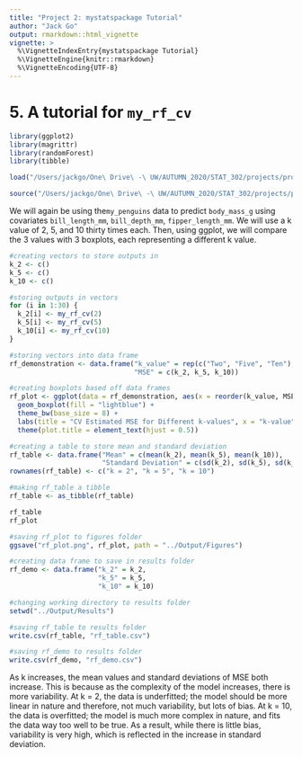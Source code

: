 ```yaml
---
title: "Project 2: mystatspackage Tutorial"
author: "Jack Go"
output: rmarkdown::html_vignette
vignette: >
  %\VignetteIndexEntry{mystatspackage Tutorial}
  %\VignetteEngine{knitr::rmarkdown}
  %\VignetteEncoding{UTF-8}
---
```

  
# 5. A tutorial for `my_rf_cv`

```r
library(ggplot2)
library(magrittr)
library(randomForest)
library(tibble)

load("/Users/jackgo/One\ Drive\ -\ UW/AUTUMN_2020/STAT_302/projects/project_2/project2pipeline/Data/my_penguins.rda")

source("/Users/jackgo/One\ Drive\ -\ UW/AUTUMN_2020/STAT_302/projects/project_2/project2pipeline/Code/my_rf_cv.R")
```

We will again be using the`my_penguins` data to predict `body_mass_g` using covariates `bill_length_mm`, `bill_depth_mm`, `fipper_length_mm`. We will use a k value of 2, 5, and 10 thirty times each. Then, using ggplot, we will compare the 3 values with 3 boxplots, each representing a different k value.

```r
#creating vectors to store outputs in
k_2 <- c()
k_5 <- c()
k_10 <- c()

#storing outputs in vectors
for (i in 1:30) {
  k_2[i] <- my_rf_cv(2)
  k_5[i] <- my_rf_cv(5)
  k_10[i] <- my_rf_cv(10)
}
```

```r
#storing vectors into data frame
rf_demonstration <- data.frame("k_value" = rep(c("Two", "Five", "Ten"), each = 30), 
                               "MSE" = c(k_2, k_5, k_10))

#creating boxplots based off data frames
rf_plot <- ggplot(data = rf_demonstration, aes(x = reorder(k_value, MSE), y = MSE, group = k_value)) + 
  geom_boxplot(fill = "lightblue") +
  theme_bw(base_size = 8) +
  labs(title = "CV Estimated MSE for Different k-values", x = "k-value", y = "MSE") +
  theme(plot.title = element_text(hjust = 0.5))

#creating a table to store mean and standard deviation
rf_table <- data.frame("Mean" = c(mean(k_2), mean(k_5), mean(k_10)), 
                       "Standard Deviation" = c(sd(k_2), sd(k_5), sd(k_10)))
rownames(rf_table) <- c("k = 2", "k = 5", "k = 10")

#making rf_table a tibble
rf_table <- as_tibble(rf_table)

rf_table
rf_plot
```

```r
#saving rf_plot to figures folder
ggsave("rf_plot.png", rf_plot, path = "../Output/Figures")

#creating data frame to save in results folder
rf_demo <- data.frame("k_2" = k_2,
                      "k_5" = k_5,
                      "k_10" = k_10)

#changing working directory to results folder
setwd("../Output/Results")

#saving rf_table to results folder
write.csv(rf_table, "rf_table.csv")

#saving rf_demo to results folder
write.csv(rf_demo, "rf_demo.csv")
```

As k increases, the mean values and standard deviations of MSE both increase. This is because as the complexity of the model increases, there is more variability. At k = 2, the data is underfitted; the model should be more linear in nature and therefore, not much variability, but lots of bias. At k = 10, the data is overfitted; the model is much more complex in nature, and fits the data way too well to be true. As a result, while there is little bias, variability is very high, which is reflected in the increase in standard deviation.
